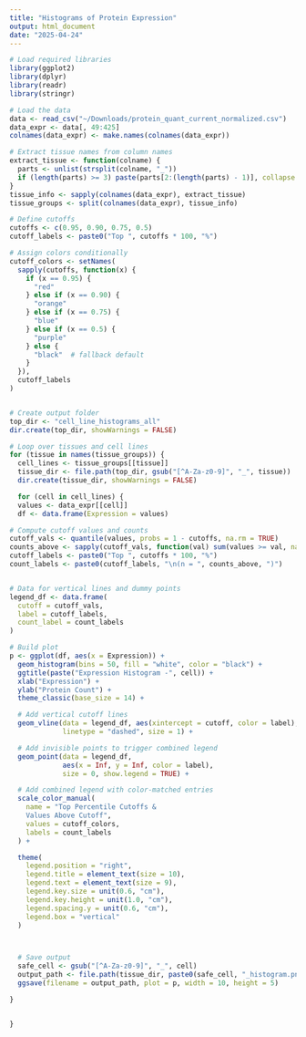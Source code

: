 ```yaml
---
title: "Histograms of Protein Expression"
output: html_document
date: "2025-04-24"
---
```


```r
# Load required libraries
library(ggplot2)
library(dplyr)
library(readr)
library(stringr)

# Load the data
data <- read_csv("~/Downloads/protein_quant_current_normalized.csv")
data_expr <- data[, 49:425]
colnames(data_expr) <- make.names(colnames(data_expr))

# Extract tissue names from column names
extract_tissue <- function(colname) {
  parts <- unlist(strsplit(colname, "_"))
  if (length(parts) >= 3) paste(parts[2:(length(parts) - 1)], collapse = "_") else NA
}
tissue_info <- sapply(colnames(data_expr), extract_tissue)
tissue_groups <- split(colnames(data_expr), tissue_info)

# Define cutoffs
cutoffs <- c(0.95, 0.90, 0.75, 0.5)
cutoff_labels <- paste0("Top ", cutoffs * 100, "%")

# Assign colors conditionally
cutoff_colors <- setNames(
  sapply(cutoffs, function(x) {
    if (x == 0.95) {
      "red"
    } else if (x == 0.90) {
      "orange"
    } else if (x == 0.75) {
      "blue"
    } else if (x == 0.5) {
      "purple"
    } else {
      "black"  # fallback default
    }
  }),
  cutoff_labels
)


# Create output folder
top_dir <- "cell_line_histograms_all"
dir.create(top_dir, showWarnings = FALSE)

# Loop over tissues and cell lines
for (tissue in names(tissue_groups)) {
  cell_lines <- tissue_groups[[tissue]]
  tissue_dir <- file.path(top_dir, gsub("[^A-Za-z0-9]", "_", tissue))
  dir.create(tissue_dir, showWarnings = FALSE)

  for (cell in cell_lines) {
  values <- data_expr[[cell]]
  df <- data.frame(Expression = values)

# Compute cutoff values and counts
cutoff_vals <- quantile(values, probs = 1 - cutoffs, na.rm = TRUE)
counts_above <- sapply(cutoff_vals, function(val) sum(values >= val, na.rm = TRUE))
cutoff_labels <- paste0("Top ", cutoffs * 100, "%")
count_labels <- paste0(cutoff_labels, "\n(n = ", counts_above, ")")


# Data for vertical lines and dummy points
legend_df <- data.frame(
  cutoff = cutoff_vals,
  label = cutoff_labels,
  count_label = count_labels
)

# Build plot
p <- ggplot(df, aes(x = Expression)) +
  geom_histogram(bins = 50, fill = "white", color = "black") +
  ggtitle(paste("Expression Histogram -", cell)) +
  xlab("Expression") +
  ylab("Protein Count") +
  theme_classic(base_size = 14) +

  # Add vertical cutoff lines
  geom_vline(data = legend_df, aes(xintercept = cutoff, color = label),
             linetype = "dashed", size = 1) +

  # Add invisible points to trigger combined legend
  geom_point(data = legend_df,
             aes(x = Inf, y = Inf, color = label),
             size = 0, show.legend = TRUE) +

  # Add combined legend with color-matched entries
  scale_color_manual(
    name = "Top Percentile Cutoffs &
    Values Above Cutoff",
    values = cutoff_colors,
    labels = count_labels
  ) +

  theme(
    legend.position = "right",
    legend.title = element_text(size = 10),
    legend.text = element_text(size = 9),
    legend.key.size = unit(0.6, "cm"),
    legend.key.height = unit(1.0, "cm"),
    legend.spacing.y = unit(0.6, "cm"),
    legend.box = "vertical"
  )



  # Save output
  safe_cell <- gsub("[^A-Za-z0-9]", "_", cell)
  output_path <- file.path(tissue_dir, paste0(safe_cell, "_histogram.png"))
  ggsave(filename = output_path, plot = p, width = 10, height = 5)

}


}


```

